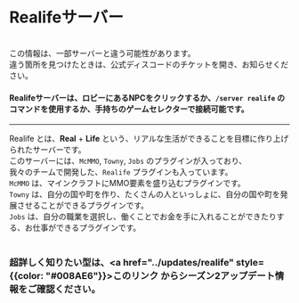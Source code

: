 
# Realifeサーバー
<br/>
<CustomCallout type="warning">この情報は、一部サーバーと違う可能性があります。<br/>違う箇所を見つけたときは、公式ディスコードのチケットを開き、お知らせください。</CustomCallout>

#### Realifeサーバーは、ロビーにあるNPCをクリックするか、``/server realife`` のコマンドを使用するか、手持ちのゲームセレクターで接続可能です。

---

Realife とは、**Real** + **Life** という、リアルな生活ができることを目標に作り上げられたサーバーです。<br/>
このサーバーには、``McMMO``, ``Towny``, ``Jobs`` のプラグインが入っており、<br/>
我々のチームで開発した、``Realife`` プラグインも入っています。
<br/>
``McMMO`` は、マインクラフトにMMO要素を盛り込むプラグインです。<br/>
``Towny`` は、自分の国や町を作り、たくさんの人といっしょに、自分の国や町を発展させることができるプラグインです。<br/>
``Jobs`` は、自分の職業を選択し、働くことでお金を手に入れることができたりする、お仕事ができるプラグインです。<br/>
<br/>

### 超詳しく知りたい型は、<a href="../updates/realife" style={{color: "#008AE6"}}>このリンク</a> からシーズン2アップデート情報をご確認ください。